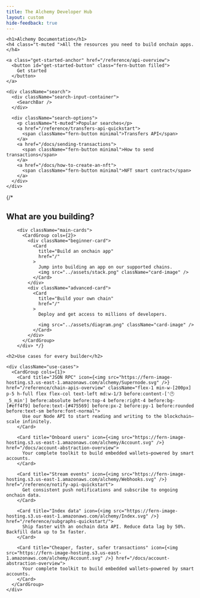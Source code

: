 ```yaml
---
title: The Alchemy Developer Hub
layout: custom
hide-feedback: true
---
```


<div className="landing">
  <div className="hero">
    <div className="hero-background">
      <div className="vertical-bg" />
    </div>

    <h1>Alchemy Documentation</h1>
    <h4 class="t-muted ">All the resources you need to build onchain apps.</h4>

    <a class="get-started-anchor" href="/reference/api-overview">
      <button id="get-started-button" class="fern-button filled">
        Get started
      </button>
    </a>

    <div className="search">
      <div className="search-input-container">
        <SearchBar />
      </div>

      <div className="search-options">
        <p className="t-muted">Popular searches</p>
        <a href="/reference/transfers-api-quickstart">
          <span className="fern-button minimal">Transfers API</span>
        </a>
        <a href="/docs/sending-transactions">
          <span className="fern-button minimal">How to send transactions</span>
        </a>
        <a href="/docs/how-to-create-an-nft">
          <span className="fern-button minimal">NFT smart contract</span>
        </a>
      </div>
    </div>
  </div>

  <div className="content">
    {/* <h2>What are you building?</h2>

        <div className="main-cards">
          <CardGroup cols={2}>
            <div className="beginner-card">
              <Card
                title="Build an onchain app"
                href="/"
              >
                Jump into building an app on our supported chains.
                <img src="../assets/stack.png" className="card-image" />
              </Card>
            </div>
            <div className="advanced-card">
              <Card
                title="Build your own chain"
                href="/"
              >
                Deploy and get access to millions of developers.

                <img src="../assets/diagram.png" className="card-image" />
              </Card>
            </div>
          </CardGroup>
        </div> */}

    <h2>Use cases for every builder</h2>

    <div className="use-cases">
      <CardGroup cols={1}>
        <Card title="JSON RPC" icon={<img src="https://fern-image-hosting.s3.us-east-1.amazonaws.com/alchemy/Supernode.svg" />} href="/reference/chain-apis-overview" className="flex-1 min-w-[200px] p-5 h-full flex flex-col text-left md:w-1/3 before:content-['🕐_5_min'] before:absolute before:top-4 before:right-4 before:bg-[#eff4f9] before:text-[#475569] before:px-2 before:py-1 before:rounded before:text-sm before:font-normal">
          Use our Node API to start reading and writing to the blockchain—scale infinitely.
        </Card>

        <Card title="Onboard users" icon={<img src="https://fern-image-hosting.s3.us-east-1.amazonaws.com/alchemy/Account.svg" />} href="/docs/account-abstraction-overview">
          Your complete toolkit to build embedded wallets—powered by smart accounts.
        </Card>

        <Card title="Stream events" icon={<img src="https://fern-image-hosting.s3.us-east-1.amazonaws.com/alchemy/Webhooks.svg" />} href="/reference/notify-api-quickstart">
          Get consistent push notifications and subscribe to ongoing onchain data.
        </Card>

        <Card title="Index data" icon={<img src="https://fern-image-hosting.s3.us-east-1.amazonaws.com/alchemy/Index.svg" />} href="/reference/subgraphs-quickstart/">
          Ship faster with an onchain data API. Reduce data lag by 50%. Backfill data up to 5x faster.
        </Card>

        <Card title="Cheaper, faster, safer transactions" icon={<img src="https://fern-image-hosting.s3.us-east-1.amazonaws.com/alchemy/Account.svg" />} href="/docs/account-abstraction-overview">
          Your complete toolkit to build embedded wallets—powered by smart accounts.
        </Card>
      </CardGroup>
    </div>
  </div>
</div>
